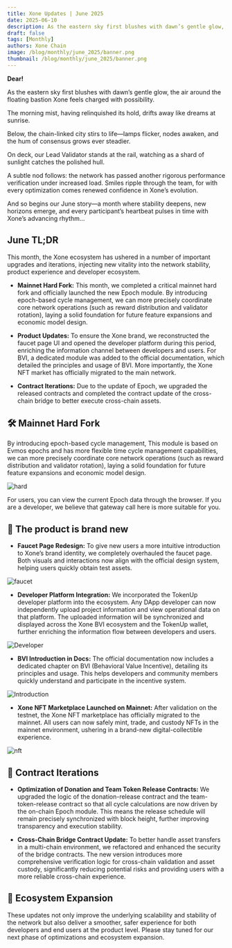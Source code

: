 ```yaml
---
title: Xone Updates | June 2025
date: 2025-06-10
description: As the eastern sky first blushes with dawn’s gentle glow, the air around the floating bastion Xone feels charged with possibility.
draft: false
tags: [Monthly]
authors: Xone Chain
image: /blog/monthly/june_2025/banner.png
thumbnail: /blog/monthly/june_2025/banner.png
---
```



**Dear!**

As the eastern sky first blushes with dawn’s gentle glow, the air around the floating bastion Xone feels charged with possibility.

The morning mist, having relinquished its hold, drifts away like dreams at sunrise.

Below, the chain-linked city stirs to life—lamps flicker, nodes awaken, and the hum of consensus grows ever steadier.

On deck, our Lead Validator stands at the rail, watching as a shard of sunlight catches the polished hull.

A subtle nod follows: the network has passed another rigorous performance verification under increased load. Smiles ripple through the team, for with every optimization comes renewed confidence in Xone’s evolution. 

And so begins our June story—a month where stability deepens, new horizons emerge, and every participant’s heartbeat pulses in time with Xone’s advancing rhythm…

## June TL;DR

This month, the Xone ecosystem has ushered in a number of important upgrades and iterations, injecting new vitality into the network stability, product experience and developer ecosystem.

- **Mainnet Hard Fork:** This month, we completed a critical <Link className='text-primaryHue' isExternal showAnchorIcon href="https://docs.xone.org/blog/bulletin/hard-fork">mainnet hard fork</Link> and officially launched the new <Link className='text-primaryHue' isExternal showAnchorIcon href="https://docs.xone.org/study/epoch">Epoch module</Link>. By introducing epoch-based cycle management, we can more precisely coordinate core network operations (such as reward distribution and validator rotation), laying a solid foundation for future feature expansions and economic model design.

- **Product Updates:** To ensure the Xone brand, we reconstructed the <Link className='text-primaryHue' isExternal showAnchorIcon href="https://faucet.xone.org/en">faucet page UI</Link> and opened the <Link className='text-primaryHue' isExternal showAnchorIcon href="https://tokenup.org/en/developer">developer platform</Link> during this period, enriching the information channel between developers and users. <Link className='text-primaryHue' isExternal showAnchorIcon href="https://docs.xone.org/bvi/readme">For BVI</Link>, a dedicated module was added to the official documentation, which detailed the principles and usage of BVI. More importantly, the <Link className='text-primaryHue' isExternal showAnchorIcon href="https://nft.xone.org/en">Xone NFT market</Link> has officially migrated to the main network.

- **Contract Iterations:** Due to the update of Epoch, we upgraded the <Link className='text-primaryHue' isExternal showAnchorIcon href="https://docs.xone.org/study/release">released contracts</Link> and completed the <Link className='text-primaryHue' isExternal showAnchorIcon href="https://docs.xone.org/developers/contracts#mainnet-contracts-list">contract update of the cross-chain bridge</Link> to better execute cross-chain assets.

## 🛠 Mainnet Hard Fork

By introducing epoch-based cycle management, This module is based on <Link className='text-primaryHue' isExternal showAnchorIcon href="https://docs.xone.org/study/release">Evmos epochs</Link> and has more flexible time cycle management capabilities, we can more precisely coordinate core network operations (such as reward distribution and validator rotation), laying a solid foundation for future feature expansions and economic model design.

![hard](/blog/monthly/june_2025/hard.png)

For users, you can view the current Epoch data <Link className='text-primaryHue' isExternal showAnchorIcon href="https://xonescan.com/epochs">through the browser</Link>. If you are a developer, we believe that <Link className='text-primaryHue' isExternal showAnchorIcon href="https://docs.xone.org/gateway">gateway call</Link> here is more suitable for you.

## 🍾 The product is brand new

- **Faucet Page Redesign:** To give new users a more intuitive introduction to Xone’s brand identity, we completely overhauled the <Link className='text-primaryHue' isExternal showAnchorIcon href="https://faucet.xone.org/en">faucet page</Link>. Both visuals and interactions now align with the official design system, helping users quickly obtain test assets.

![faucet](/blog/monthly/june_2025/faucet.png)

- **Developer Platform Integration:** We incorporated the <Link className='text-primaryHue' isExternal showAnchorIcon href="https://tokenup.org/en/developer">TokenUp developer platform</Link> into the ecosystem. Any DApp developer can now independently upload project information and view operational data on that platform. The uploaded information will be synchronized and displayed across the <Link className='text-primaryHue' isExternal showAnchorIcon href="https://bvi.xone.org/en/ecology">Xone BVI ecosystem</Link> and the <Link className='text-primaryHue' isExternal showAnchorIcon href="https://tokenup.org/en">TokenUp wallet</Link>, further enriching the information flow between developers and users.

![Developer](/blog/monthly/june_2025/developer.png)

- **BVI Introduction in Docs:** The official documentation now includes a dedicated chapter on <Link className='text-primaryHue' isExternal showAnchorIcon href="https://docs.xone.org/bvi/readme">BVI (Behavioral Value Incentive)</Link>, detailing its principles and usage. This helps developers and community members quickly understand and participate in the incentive system.

![Introduction](/blog/monthly/june_2025/introduction.png)

- **Xone NFT Marketplace Launched on Mainnet:** After validation on the testnet, the <Link className='text-primaryHue' isExternal showAnchorIcon href="https://nft.xone.org/en">Xone NFT marketplace</Link> has officially migrated to the mainnet. All users can now safely mint, trade, and custody NFTs in the mainnet environment, ushering in a brand-new digital-collectible experience.

![nft](/blog/monthly/june_2025/nft.png)

## 📃 Contract Iterations

- **Optimization of Donation and Team Token Release Contracts:** We upgraded the logic of the donation-release contract and the team-token-release contract so that all cycle calculations are now driven by the on-chain Epoch module. This means the release schedule will remain precisely synchronized with block height, further improving transparency and execution stability.

- **Cross-Chain Bridge Contract Update:** To better handle asset transfers in a multi-chain environment, we refactored and enhanced the security of the bridge contracts. The new version introduces more comprehensive verification logic for cross-chain validation and asset custody, significantly reducing potential risks and providing users with a more reliable cross-chain experience.

## 🎉 Ecosystem Expansion

<FeatureCards items={data} />

These updates not only improve the underlying scalability and stability of the network but also deliver a smoother, safer experience for both developers and end users at the product level. Please stay tuned for our next phase of optimizations and ecosystem expansion.

<ContactInfo />